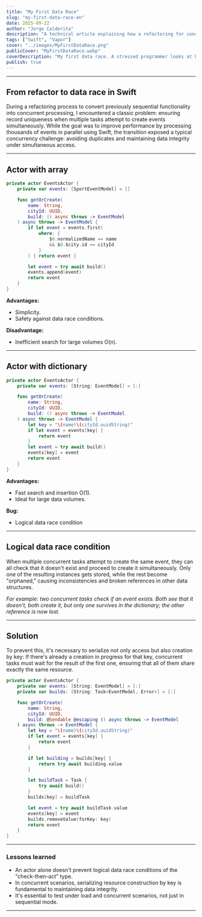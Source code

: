 ```yaml
---
title: "My First Data Race"
slug: "my-first-data-race-en"
date: 2025-09-22
author: "Jorge Calderita"
description: "A technical article explaining how a refactoring for concurrency in Swift led to a data race condition, and how to solve it using actor patterns."
tags: ["Swift", "Vapor"]
cover: "../images/MyFirstDataRace.png"
publicCover: "MyFirstDataRace.webp"
coverDescription: "My first data race. A stressed programmer looks at his laptop while suffering, symbolizing the chaos of a concurrency bug in his code."
publish: true
---
```

---

## From refactor to data race in Swift

During a refactoring process to convert previously sequential functionality into concurrent processing, I encountered a classic problem: ensuring record uniqueness when multiple tasks attempt to create events simultaneously. While the goal was to improve performance by processing thousands of events in parallel using Swift, the transition exposed a typical concurrency challenge: avoiding duplicates and maintaining data integrity under simultaneous access.

---

## Actor with array
```swift
private actor EventsActor {
    private var events: [SportEventModel] = []

    func getOrCreate(
        name: String,
        cityId: UUID,
        build: () async throws -> EventModel
    ) async throws -> EventModel {
        if let event = events.first(
            where: {
                $0.normalizedName == name
                && $0.$city.id == cityId
            }
        ) { return event }

        let event = try await build()
        events.append(event)
        return event
    }
}
```

**Advantages:**
- Simplicity.
- Safety against data race conditions.

**Disadvantage:**
- Inefficient search for large volumes <span class="high">O(n)</span>.

---
## Actor with dictionary

```swift
private actor EventsActor {
    private var events: [String: EventModel] = [:]

    func getOrCreate(
        name: String,
        cityId: UUID,
        build: () async throws -> EventModel
    ) async throws -> EventModel {
        let key = "\(name)\(cityId.uuidString)"
        if let event = events[key] {
            return event
        }
        let event = try await build()
        events[key] = event
        return event
    }
}
```

**Advantages:**
- Fast search and insertion <span class="high">O(1)</span>.
- Ideal for large data volumes.

**Bug:**
- Logical data race condition

---
## Logical data race condition

When multiple concurrent tasks attempt to create the same event, they can all check that it doesn't exist and proceed to create it simultaneously.
Only one of the resulting instances gets stored, while the rest become "orphaned," causing inconsistencies and broken references in other data structures.

*For example: two concurrent tasks check if an event exists. Both see that it doesn't, both create it, but only one survives in the dictionary; the other reference is now lost.*

---
## Solution

To prevent this, it's necessary to serialize not only access but also creation by key:
If there's already a creation in progress for that key, concurrent tasks must wait for the result of the first one, ensuring that all of them share exactly the same resource.

```swift
private actor EventsActor {
    private var events: [String: EventModel] = [:]
    private var builds: [String: Task<EventModel, Error>] = [:]

    func getOrCreate(
        name: String,
        cityId: UUID,
        build: @Sendable @escaping () async throws -> EventModel
    ) async throws -> EventModel {
        let key = "\(name)\(cityId.uuidString)"
        if let event = events[key] {
            return event
        }

        if let building = builds[key] {
            return try await building.value
        }

        let buildTask = Task {
            try await build()
        }
        builds[key] = buildTask

        let event = try await buildTask.value
        events[key] = event
        builds.removeValue(forKey: key)
        return event
    }
}
```

---

### Lessons learned

- An actor alone doesn't prevent logical data race conditions of the "check-then-act" type.
- In concurrent scenarios, serializing resource construction by key is fundamental to maintaining data integrity.
- It's essential to test under load and concurrent scenarios, not just in sequential mode.

---